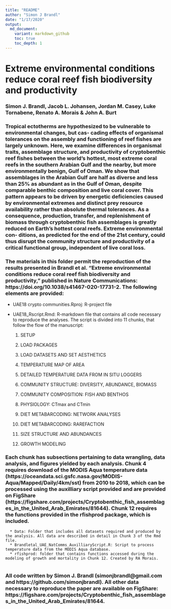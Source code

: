 ```yaml
---
title: "README"
author: "Simon J Brandl"
date: "1/17/2020"
output:
  md_document:
    variant: markdown_github
    toc: true
    toc_depth: 1
---
```


# Extreme environmental conditions reduce coral reef fish biodiversity and productivity
### Simon J. Brandl, Jacob L. Johansen, Jordan M. Casey, Luke Tornabene, Renato A. Morais & John A. Burt

### Tropical ectotherms are hypothesized to be vulnerable to environmental changes, but cas- cading effects of organismal tolerances on the assembly and functioning of reef fishes are largely unknown. Here, we examine differences in organismal traits, assemblage structure, and productivity of cryptobenthic reef fishes between the world’s hottest, most extreme coral reefs in the southern Arabian Gulf and the nearby, but more environmentally benign, Gulf of Oman. We show that assemblages in the Arabian Gulf are half as diverse and less than 25% as abundant as in the Gulf of Oman, despite comparable benthic composition and live coral cover. This pattern appears to be driven by energetic deficiencies caused by environmental extremes and distinct prey resource availability rather than absolute thermal tolerances. As a consequence, production, transfer, and replenishment of biomass through cryptobenthic fish assemblages is greatly reduced on Earth’s hottest coral reefs. Extreme environmental con- ditions, as predicted for the end of the 21st century, could thus disrupt the community structure and productivity of a critical functional group, independent of live coral loss.

### The materials in this folder permit the reproduction of the results presented in Brandl et al. "Extreme environmental conditions reduce coral reef fish biodiversity and productivity," published in Nature Communications: https://doi.org/10.1038/s41467-020-17731-2. The following elements are provided:

  * UAE18 crypto communities.Rproj: R-project file
  * UAE18_Rscript.Rmd: R-markdown file that contains all code necessary to reproduce the analyses. The script is divided into 11 chunks, that follow the flow of the manuscript:
  
      1. SETUP
      
      2. LOAD PACKAGES
      
      3. LOAD DATASETS AND SET AESTHETICS
      
      4. TEMPERATURE MAP OF AREA
      
      5. DETAILED TEMPERATURE DATA FROM IN SITU LOGGERS
      
      6. COMMUNITY STRUCTURE: DIVERSITY, ABUNDANCE, BIOMASS
      
      7. COMMUNITY COMPOSITION: FISH AND BENTHOS
      
      8. PHYSIOLOGY: CTmax and CTmin
      
      9. DIET METABARCODING: NETWORK ANALYSES
      
      10. DIET METABARCODING: RAREFACTION
      
      11. SIZE STRUCTURE AND ABUNDANCES
      
      12. GROWTH MODELING
      
### Each chunk has subsections pertaining to data wrangling, data analysis, and figures yielded by each analysis. Chunk 4 requires download of the MODIS Aqua temperature data (https://oceandata.sci.gsfc.nasa.gov/MODIS-Aqua/Mapped/Daily/4km/sst) from 2010 to 2018, which can be processed using the auxilliary script provided and are provided on FigShare (https://figshare.com/projects/Cryptobenthic_fish_assemblages_in_the_United_Arab_Emirates/81644). Chunk 12 requires the functions provided in the rfishprod package, which is included.

      * Data: Folder that includes all datasets required and produced by the analysis. All data are described in detail in Chunk 3 of the Rmd file.
      * Brandletal_UAE_NatComms_AuxilliaryScript.R: Script to process temperature data from the MODIS Aqua database.
      * rfishprod: folder that contains functions accessed during the modeling of growth and mortality in Chunk 12. Created by RA Morais. 
      
### All code written by Simon J. Brandl (simonjbrandl@gmail.com and https://github.com/simonjbrandl). All other data necessary to reproduce the paper are available on FigShare: https://figshare.com/projects/Cryptobenthic_fish_assemblages_in_the_United_Arab_Emirates/81644. 